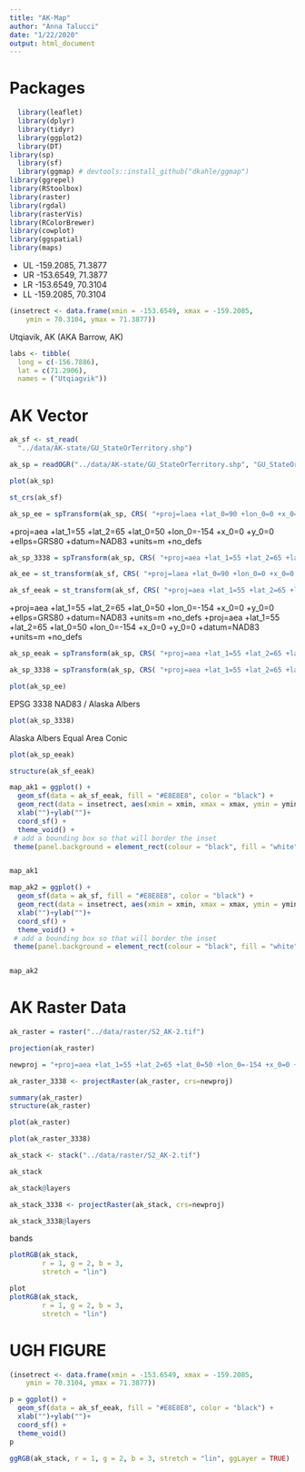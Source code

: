 ```yaml
---
title: "AK-Map"
author: "Anna Talucci"
date: "1/22/2020"
output: html_document
---
```


# Packages
```r
  library(leaflet)
  library(dplyr)
  library(tidyr)
  library(ggplot2)
  library(DT)
library(sp)
  library(sf)
  library(ggmap) # devtools::install_github("dkahle/ggmap")
library(ggrepel)
library(RStoolbox)
library(raster)
library(rgdal)
library(rasterVis)
library(RColorBrewer)
library(cowplot)
library(ggspatial)
library(maps)
```
- UL -159.2085, 71.3877
- UR -153.6549, 71.3877
- LR -153.6549, 70.3104
- LL -159.2085, 70.3104

```r

(insetrect <- data.frame(xmin = -153.6549, xmax = -159.2085,
    ymin = 70.3104, ymax = 71.3877))
```

Utqiavik, AK (AKA Barrow, AK)
```r
labs <- tibble(
  long = c(-156.7886),
  lat = c(71.2906),
  names = ("Utqiagvik")) 
```

# AK Vector

```r
ak_sf <- st_read(
  "../data/AK-state/GU_StateOrTerritory.shp")
```

```r
ak_sp = readOGR("../data/AK-state/GU_StateOrTerritory.shp", "GU_StateOrTerritory") 
```
```r
plot(ak_sp)
```


```r
st_crs(ak_sf)

```



```r
ak_sp_ee = spTransform(ak_sp, CRS( "+proj=laea +lat_0=90 +lon_0=0 +x_0=0 +y_0=0 +ellps=WGS84 +towgs84=0,0,0,0,0,0,0 +units=m +no_defs"))
```
+proj=aea +lat_1=55 +lat_2=65 +lat_0=50 +lon_0=-154 +x_0=0 +y_0=0 +ellps=GRS80 +datum=NAD83 +units=m +no_defs 


```r
ak_sp_3338 = spTransform(ak_sp, CRS( "+proj=aea +lat_1=55 +lat_2=65 +lat_0=50 +lon_0=-154 +x_0=0 +y_0=0 +ellps=GRS80 +datum=NAD83 +units=m +no_defs"))
```

```r
ak_ee = st_transform(ak_sf, CRS( "+proj=laea +lat_0=90 +lon_0=0 +x_0=0 +y_0=0 +ellps=WGS84 +towgs84=0,0,0,0,0,0,0 +units=m +no_defs"))
```


```r
ak_sf_eeak = st_transform(ak_sf, CRS( "+proj=aea +lat_1=55 +lat_2=65 +lat_0=50 +lon_0=-154 +x_0=0 +y_0=0 +datum=NAD83 +units=m +no_defs"))
```

+proj=aea +lat_1=55 +lat_2=65 +lat_0=50 +lon_0=-154 +x_0=0 +y_0=0 +ellps=GRS80 +datum=NAD83 +units=m +no_defs 
+proj=aea +lat_1=55 +lat_2=65 +lat_0=50 +lon_0=-154 +x_0=0 +y_0=0 +datum=NAD83 +units=m +no_defs 

```r
ak_sp_eeak = spTransform(ak_sp, CRS( "+proj=aea +lat_1=55 +lat_2=65 +lat_0=50 +lon_0=-154 +x_0=0 +y_0=0 +datum=NAD83 +units=m +no_defs"))
```


```r
ak_sp_3338 = spTransform(ak_sp, CRS( "+proj=aea +lat_1=55 +lat_2=65 +lat_0=50 +lon_0=-154 +x_0=0 +y_0=0 +ellps=GRS80 +datum=NAD83 +units=m +no_defs"))
```

```r
plot(ak_sp_ee)
```
EPSG 3338 NAD83 / Alaska Albers
```r
plot(ak_sp_3338)
```
Alaska Albers Equal Area Conic
```r
plot(ak_sp_eeak)
```
```r
structure(ak_sf_eeak)
```

```r
map_ak1 = ggplot() + 
  geom_sf(data = ak_sf_eeak, fill = "#E8E8E8", color = "black") +
  geom_rect(data = insetrect, aes(xmin = xmin, xmax = xmax, ymin = ymin, ymax = ymax), alpha = 0, colour = "#000080", size = 1.5, linetype = 1) +
  xlab("")+ylab("")+
  coord_sf() +
  theme_void() +
 # add a bounding box so that will border the inset
 theme(panel.background = element_rect(colour = "black", fill = "white", size = 0.5))


map_ak1
```
```r
map_ak2 = ggplot() + 
  geom_sf(data = ak_sf, fill = "#E8E8E8", color = "black") +
  geom_rect(data = insetrect, aes(xmin = xmin, xmax = xmax, ymin = ymin, ymax = ymax), alpha = 0, colour = "#000080", size = 1.5, linetype = 1) +
  xlab("")+ylab("")+
  coord_sf() +
  theme_void() +
 # add a bounding box so that will border the inset
 theme(panel.background = element_rect(colour = "black", fill = "white", size = 0.5))


map_ak2
```
# AK Raster Data



```r
ak_raster = raster("../data/raster/S2_AK-2.tif")
```

```r
projection(ak_raster)
```

```r
newproj = "+proj=aea +lat_1=55 +lat_2=65 +lat_0=50 +lon_0=-154 +x_0=0 +y_0=0 +ellps=GRS80 +datum=NAD83 +units=m +no_defs"
```


```r
ak_raster_3338 <- projectRaster(ak_raster, crs=newproj)


```

```r
summary(ak_raster)
structure(ak_raster)
```

```r
plot(ak_raster)
```

```r
plot(ak_raster_3338)
```


```r
ak_stack <- stack("../data/raster/S2_AK-2.tif")
```

```r
ak_stack
```

```r
ak_stack@layers
```

```r
ak_stack_3338 <- projectRaster(ak_stack, crs=newproj)
```
```r
ak_stack_3338@layers

```


{bands: ['B12', 'B11', 'B4'], min: 0, max: 1, gamma: 1.5}
```r
plotRGB(ak_stack,
        r = 1, g = 2, b = 3,
        stretch = "lin")

```
```r
plot
plotRGB(ak_stack,
        r = 1, g = 2, b = 3,
        stretch = "lin")

```

# UGH FIGURE
```r

(insetrect <- data.frame(xmin = -153.6549, xmax = -159.2085,
    ymin = 70.3104, ymax = 71.3877))
```


```r
p = ggplot() + 
  geom_sf(data = ak_sf_eeak, fill = "#E8E8E8", color = "black") +
  xlab("")+ylab("")+
  coord_sf() +
  theme_void() 
p
```


```r

  
ggRGB(ak_stack, r = 1, g = 2, b = 3, stretch = "lin", ggLayer = TRUE) 
  
```

